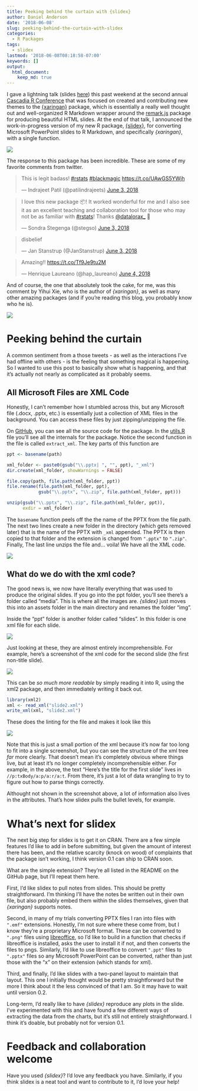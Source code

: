 ```yaml
---
title: Peeking behind the curtain with {slidex}
author: Daniel Anderson
date: '2018-06-08'
slug: peeking-behind-the-curtain-with-slidex
categories:
  - R Packages
tags:
  - slidex
lastmod: '2018-06-08T08:18:58-07:00'
keywords: []
output: 
  html_document:
    keep_md: true
---
```


I gave a lightning talk (slides [here](http://www.datalorax.com/talks/cascadia18/)) this past weekend at the second annual [Cascadia R Conference](https://cascadiarconf.com) that was focused on created and contributing new themes to the [{xaringan}](https://github.com/yihui/xaringan) package, which is essentially a really well thought out and well-organized R Markdown wrapper around the [remark.js](https://github.com/gnab/remark) package for producing beautiful HTML slides. At the end of that talk, I announced the work-in-progress version of my new R package, [{slidex}](https://github.com/datalorax/slidex), for converting Microsoft PowerPoint slides to R Markdown, and specifically *{xaringan}*, with a single function. 

<img src="https://github.com/datalorax/slidex/raw/master/docs/slidex-preview.gif"/>

The response to this package has been incredible. These are some of my favorite comments from twitter.

<blockquote class="twitter-tweet" data-lang="en"><p lang="en" dir="ltr">This is legit badass! <a href="https://twitter.com/hashtag/rstats?src=hash&amp;ref_src=twsrc%5Etfw">#rstats</a> <a href="https://twitter.com/hashtag/blackmagic?src=hash&amp;ref_src=twsrc%5Etfw">#blackmagic</a> <a href="https://t.co/UAwGS5YWjh">https://t.co/UAwGS5YWjh</a></p>&mdash; Indrajeet Patil (@patilindrajeets) <a href="https://twitter.com/patilindrajeets/status/1003282765763305472?ref_src=twsrc%5Etfw">June 3, 2018</a></blockquote> <script async src="https://platform.twitter.com/widgets.js" charset="utf-8"></script> 

<blockquote class="twitter-tweet" data-lang="en"><p lang="en" dir="ltr">I love this new package 📦! It worked wonderful for me and I also see it as an excellent teaching and collaboration tool for those who may not be as familiar with <a href="https://twitter.com/hashtag/rstats?src=hash&amp;ref_src=twsrc%5Etfw">#rstats</a>! Thanks <a href="https://twitter.com/datalorax_?ref_src=twsrc%5Etfw">@datalorax_</a> 👏</p>&mdash; Sondra Stegenga (@stegso) <a href="https://twitter.com/stegso/status/1003287890065932288?ref_src=twsrc%5Etfw">June 3, 2018</a></blockquote> <script async src="https://platform.twitter.com/widgets.js" charset="utf-8"></script> 

<blockquote class="twitter-tweet" data-lang="en"><p lang="nl" dir="ltr">disbelief</p>&mdash; Jan Stanstrup (@JanStanstrup) <a href="https://twitter.com/JanStanstrup/status/1003390986964389898?ref_src=twsrc%5Etfw">June 3, 2018</a></blockquote> <script async src="https://platform.twitter.com/widgets.js" charset="utf-8"></script> 

<blockquote class="twitter-tweet" data-lang="en"><p lang="en" dir="ltr">Amazing!! <a href="https://t.co/Tf9Je9tu2M">https://t.co/Tf9Je9tu2M</a></p>&mdash; Henrique Laureano (@hap_laureano) <a href="https://twitter.com/hap_laureano/status/1003617692400738304?ref_src=twsrc%5Etfw">June 4, 2018</a></blockquote> <script async src="https://platform.twitter.com/widgets.js" charset="utf-8"></script> 


And of course, the one that absolutely took the cake, for me, was this comment by Yihui Xie, who is the author of *{xaringan}*, as well as many other amazing packages (and if you're reading this blog, you probably know who he is).

![](2018-06-08-peeking-behind-the-curtain-with-slidex_files/img/yihui-comment.png)

# Peeking behind the curtain
A common sentiment from a those tweets - as well as the interactions I've had offline with others - is the feeling that something magical is happening. So I wanted to use this post to basically show what is happening, and that it's actually not nearly as complicated as it probably seems.

## All Microsoft Files are XML Code
Honestly, I can't remember how I stumbled across this, but any Microsoft file (.docx, .pptx, etc.) is essentially just a collection of XML files in the background. You can access these files by just zipping/unzipping the file. 

On [GitHub](https://github.com/datalorax/slidex/), you can see all the source code for the package. In the [utils.R](https://github.com/datalorax/slidex/blob/master/R/utils.R) file you'll see all the internals for the package. Notice the second function in the file is called `extract_xml`. The key parts of this function are

```r
ppt <- basename(path)

xml_folder <- paste0(gsub("\\.pptx| ", "", ppt), "_xml")
dir.create(xml_folder, showWarnings = FALSE)

file.copy(path, file.path(xml_folder, ppt))
file.rename(file.path(xml_folder, ppt),
            gsub("\\.pptx", "\\.zip", file.path(xml_folder, ppt)))

unzip(gsub("\\.pptx", "\\.zip", file.path(xml_folder, ppt)), 
      exdir = xml_folder)
```

The `basename` function peels off the the name of the PPTX from the file path. The next two lines create a new folder in the directory (which gets removed later) that is the name of the PPTX with `_xml` appended. The PPTX is then copied to that folder and the extension is changed from `".pptx"` to `".zip"`. Finally, The last line unzips the file and... voila! We have all the XML code.

![](2018-06-08-peeking-behind-the-curtain-with-slidex_files/img/xml-code.png)

## What do we do with the xml code?
The good news is, we now have literally everything that was used to produce the original slides. If you go into the ppt folder, you'll see there's a folder called "media". This is where all the images are. *{slidex}* just moves this into an assets folder in the main directory and renames the folder "img". 

Inside the "ppt" folder is another folder called "slides". In this folder is one xml file for each slide. 

![](2018-06-08-peeking-behind-the-curtain-with-slidex_files/img/slide-xml.png)

Just looking at these, they are almost entirely incomprehensible. For example, here's a screenshot of the xml code for the second slide (the first non-title slide).

![](2018-06-08-peeking-behind-the-curtain-with-slidex_files/img/jumbled-xml.png)

This can be *so much more readable* by simply reading it into R, using the xml2 package, and then immediately writing it back out.

```r
library(xml2)
xml <- read_xml("slide2.xml")
write_xml(xml, "slide2.xml")
```

These does the linting for the file and makes it look like this

![](2018-06-08-peeking-behind-the-curtain-with-slidex_files/img/linted-xml.png)

Note that this is just a small portion of the xml because it's now far too long to fit into a single screenshot, but you can see the structure of the xml tree *far* more clearly. That doesn't mean it's completely obvious where things live, but at least it's no longer completely incomprehensible either. For example, in the above, the text "Here's the title for the first slide" lives in `//p:txBody/a:p/a:r/a:t`. From there, it's just a lot of data wrangling to try to figure out how to parse things correctly.

Althought not shown in the screenshot above, a lot of information also lives in the attributes. That's how slidex pulls the bullet levels, for example. 

# What's next for slidex
The next big step for slidex is to get it on CRAN. There are a few simple features I'd like to add in before submitting, but given the amount of interest there has been, and the relative scarcity (knock on wood) of complaints that the package isn't working, I think version 0.1 can ship to CRAN soon.

What are the simple extension? They're all listed in the README on the GitHub page, but I'll repeat them here. 

First, I'd like slidex to pull notes from slides. This should be pretty straightforward. I'm thinking I'll have the notes be written out in their own file, but also probably embed them within the slides themselves, given that *{xaringan}* supports notes.

Second, in many of my trials converting PPTX files I ran into files with `".emf"` extensions. Honestly, I'm not sure where these come from, but I know they're a proprietary Microsoft format. These can be converted to `".png"` files using [libreoffice](https://www.libreoffice.org), so I'd like to build in a function that checks if libreoffice is installed, asks the user to install it if not, and then converts the files to pngs. Similarly, I'd like to use libreoffice to convert `".ppt"` files to `".pptx"` files so any Microsoft PowerPoint can be converted, rather than just those with the "x" on their extension (which stands for xml).

Third, and finally, I'd like slides with a two-panel layout to maintain that layout. This one I initially thought would be pretty straightforward but the more I think about it the less convinced of that I am. So it may have to wait until version 0.2.

Long-term, I'd really like to have *{slidex}* reproduce any plots in the slide. I've experimented with this and have found a few different ways of extracting the data from the charts, but it's still not entirely straightforward. I think it's doable, but probably not for version 0.1.

# Feedback and collaboration welcome
Have you used *{slidex}*? I'd love any feedback you have. Similarly, if you think slidex is a neat tool and want to contribute to it, I'd love your help!
